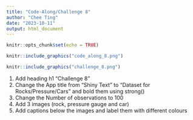 ```yaml
---
title: "Code-Along/Challenge 8"
author: "Chee Ting"
date: "2023-10-11"
output: html_document
---
```


```r
knitr::opts_chunk$set(echo = TRUE)
```

```r
knitr::include_graphics("code_along_8.png")
```


```r
knitr::include_graphics("challenge_8.png")
```
1) Add heading h1 "Challenge 8"
2) Change the App title from "Shiny Text" to "Dataset for Rocks/Pressure/Cars" and bold them using strong()
3) Change the Number of observations to 100 
4) Add 3 images (rock, pressure gauge and car)
5) Add captions below the images and label them with different colours



